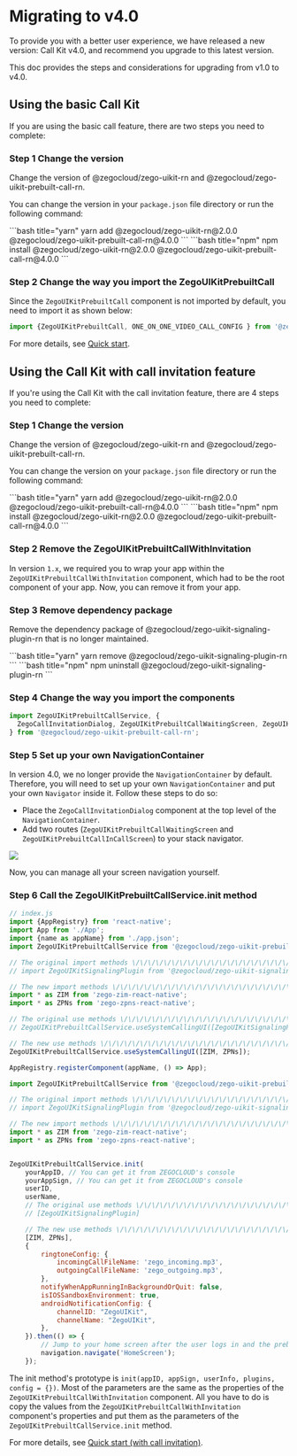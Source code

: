 # Migrating to v4.0

 
To provide you with a better user experience, we have released a new version: Call Kit v4.0, and recommend you upgrade to this latest version. 

This doc provides the steps and considerations for upgrading from v1.0 to v4.0.


## Using the basic Call Kit

If you are using the basic call feature, there are two steps you need to complete:

### Step 1 Change the version

Change the version of @zegocloud/zego-uikit-rn and @zegocloud/zego-uikit-prebuilt-call-rn.

You can change the version in your `package.json` file directory or run the following command:

<CodeGroup>
```bash title="yarn"
yarn add @zegocloud/zego-uikit-rn@2.0.0 @zegocloud/zego-uikit-prebuilt-call-rn@4.0.0
```
```bash title="npm"
npm install @zegocloud/zego-uikit-rn@2.0.0 @zegocloud/zego-uikit-prebuilt-call-rn@4.0.0
```
</CodeGroup>

### Step 2 Change the way you import the ZegoUIKitPrebuiltCall

Since the `ZegoUIKitPrebuiltCall` component is not imported by default, you need to import it as shown below:

```js
import {ZegoUIKitPrebuiltCall, ONE_ON_ONE_VIDEO_CALL_CONFIG } from '@zegocloud/zego-uikit-prebuilt-call-rn'
```

For more details, see [Quick start](../02-Quick%20start.mdx).


## Using the Call Kit with call invitation feature

If you're using the Call Kit with the call invitation feature, there are 4 steps you need to complete:

### Step 1 Change the version

Change the version of @zegocloud/zego-uikit-rn and @zegocloud/zego-uikit-prebuilt-call-rn.

You can change the version on your `package.json` file directory or run the following command:

<CodeGroup>
```bash title="yarn"
yarn add @zegocloud/zego-uikit-rn@2.0.0 @zegocloud/zego-uikit-prebuilt-call-rn@4.0.0
```
```bash title="npm"
npm install @zegocloud/zego-uikit-rn@2.0.0 @zegocloud/zego-uikit-prebuilt-call-rn@4.0.0
```
</CodeGroup>

### Step 2 Remove the ZegoUIKitPrebuiltCallWithInvitation

In version `1.x`, we required you to wrap your app within the `ZegoUIKitPrebuiltCallWithInvitation` component, which had to be the root component of your app. Now, you can remove it from your app.

### Step 3 Remove dependency package

Remove the dependency package of @zegocloud/zego-uikit-signaling-plugin-rn that is no longer maintained.

<CodeGroup>
```bash title="yarn"
yarn remove @zegocloud/zego-uikit-signaling-plugin-rn
```
```bash title="npm"
npm uninstall @zegocloud/zego-uikit-signaling-plugin-rn
```
</CodeGroup>

### Step 4 Change the way you import the components

```js
import ZegoUIKitPrebuiltCallService, {
  ZegoCallInvitationDialog, ZegoUIKitPrebuiltCallWaitingScreen, ZegoUIKitPrebuiltCallInCallScreen, ZegoSendCallInvitationButton,
} from '@zegocloud/zego-uikit-prebuilt-call-rn';
```

### Step 5 Set up your own NavigationContainer

In version 4.0, we no longer provide the `NavigationContainer` by default. Therefore, you will need to set up your own `NavigationContainer` and put your own `Navigator` inside it. Follow these steps to do so:

- Place the `ZegoCallInvitationDialog` component at the top level of the `NavigationContainer`.
- Add two routes (`ZegoUIKitPrebuiltCallWaitingScreen` and `ZegoUIKitPrebuiltCallInCallScreen`) to your stack navigator.

<Frame width="512" height="auto" caption=""><img src="https://storage.zego.im/sdk-doc/Pics/ZegoUIKit/RN/PrebuiltCall/config_react_navigation.jpg" /></Frame>

Now, you can manage all your screen navigation yourself.

### Step 6 Call the ZegoUIKitPrebuiltCallService.init method 

```js
// index.js
import {AppRegistry} from 'react-native';
import App from './App';
import {name as appName} from './app.json';
import ZegoUIKitPrebuiltCallService from '@zegocloud/zego-uikit-prebuilt-call-rn';

// The original import methods \/\/\/\/\/\/\/\/\/\/\/\/\/\/\/\/\/\/\/\/\/\/\/\/\/\/\/\/\/\/\/
// import ZegoUIKitSignalingPlugin from '@zegocloud/zego-uikit-signaling-plugin-rn';

// The new import methods \/\/\/\/\/\/\/\/\/\/\/\/\/\/\/\/\/\/\/\/\/\/\/\/\/\/\/\/\/\/\/
import * as ZIM from 'zego-zim-react-native';
import * as ZPNs from 'zego-zpns-react-native';

// The original use methods \/\/\/\/\/\/\/\/\/\/\/\/\/\/\/\/\/\/\/\/\/\/\/\/\/\/\/\/\/\/\/
// ZegoUIKitPrebuiltCallService.useSystemCallingUI([ZegoUIKitSignalingPlugin]);

// The new use methods \/\/\/\/\/\/\/\/\/\/\/\/\/\/\/\/\/\/\/\/\/\/\/\/\/\/\/\/\/\/\/
ZegoUIKitPrebuiltCallService.useSystemCallingUI([ZIM, ZPNs]);

AppRegistry.registerComponent(appName, () => App);
```
```js
import ZegoUIKitPrebuiltCallService from '@zegocloud/zego-uikit-prebuilt-call-rn';

// The original import methods \/\/\/\/\/\/\/\/\/\/\/\/\/\/\/\/\/\/\/\/\/\/\/\/\/\/\/\/\/\/\/
// import ZegoUIKitSignalingPlugin from '@zegocloud/zego-uikit-signaling-plugin-rn';

// The new import methods \/\/\/\/\/\/\/\/\/\/\/\/\/\/\/\/\/\/\/\/\/\/\/\/\/\/\/\/\/\/\/
import * as ZIM from 'zego-zim-react-native';
import * as ZPNs from 'zego-zpns-react-native';


ZegoUIKitPrebuiltCallService.init(
    yourAppID, // You can get it from ZEGOCLOUD's console
    yourAppSign, // You can get it from ZEGOCLOUD's console
    userID,
    userName,
    // The original use methods \/\/\/\/\/\/\/\/\/\/\/\/\/\/\/\/\/\/\/\/\/\/\/\/\/\/\/\/\/\/\/
    // [ZegoUIKitSignalingPlugin]

    // The new use methods \/\/\/\/\/\/\/\/\/\/\/\/\/\/\/\/\/\/\/\/\/\/\/\/\/\/\/\/\/\/\/
    [ZIM, ZPNs],
    {
        ringtoneConfig: {
            incomingCallFileName: 'zego_incoming.mp3',
            outgoingCallFileName: 'zego_outgoing.mp3',
        },
        notifyWhenAppRunningInBackgroundOrQuit: false,
        isIOSSandboxEnvironment: true,
        androidNotificationConfig: {
            channelID: "ZegoUIKit",
            channelName: "ZegoUIKit",
        },
    }).then(() => {
        // Jump to your home screen after the user logs in and the prebuilt call services have been initialized.
        navigation.navigate('HomeScreen');
    });
```

The init method's prototype is `init(appID, appSign, userInfo, plugins, config = {})`. 
Most of the parameters are the same as the properties of the `ZegoUIKitPrebuiltCallWithInvitation` component. All you have to do is copy the values from the `ZegoUIKitPrebuiltCallWithInvitation` component's properties and put them as the parameters of the `ZegoUIKitPrebuiltCallService.init` method.

For more details, see [Quick start (with call invitation)](../03-Quick%20start%20(with%20call%20invitation).mdx).
